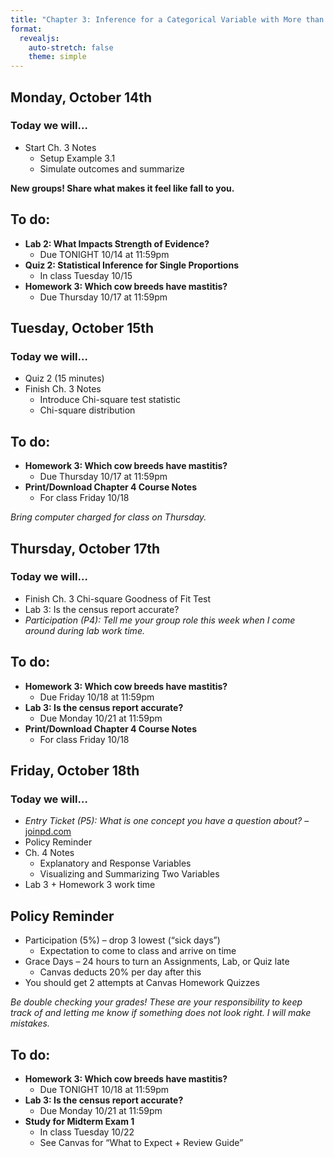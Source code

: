 ```yaml
---
title: "Chapter 3: Inference for a Categorical Variable with More than Two Categories"
format: 
  revealjs:
    auto-stretch: false
    theme: simple
---
```


## Monday, October 14th
### Today we will...

+ Start Ch. 3 Notes
  + Setup Example 3.1
  + Simulate outcomes and summarize
  
**New groups! Share what makes it feel like fall to you.**

## To do:

+ **Lab 2: What Impacts Strength of Evidence?**
  + Due TONIGHT 10/14 at 11:59pm
  
+ **Quiz 2: Statistical Inference for Single Proportions**
  + In class Tuesday 10/15
  
+ **Homework 3: Which cow breeds have mastitis?**
  + Due Thursday 10/17 at 11:59pm

## Tuesday, October 15th
### Today we will...

+ Quiz 2 (15 minutes)
+ Finish Ch. 3 Notes
  + Introduce Chi-square test statistic
  + Chi-square distribution

## To do:
  
+ **Homework 3: Which cow breeds have mastitis?**
  + Due Thursday 10/17 at 11:59pm
  
+ **Print/Download Chapter 4 Course Notes**
  + For class Friday 10/18

*Bring computer charged for class on Thursday.*
  
## Thursday, October 17th
### Today we will...

+ Finish Ch. 3 Chi-square Goodness of Fit Test
+ Lab 3: Is the census report accurate?
+ *Participation (P4): Tell me your group role this week when I come around during lab work time.*

## To do:
  
+ **Homework 3: Which cow breeds have mastitis?**
  + Due Friday 10/18 at 11:59pm
  
+ **Lab 3: Is the census report accurate?**
  + Due Monday 10/21 at 11:59pm
  
+ **Print/Download Chapter 4 Course Notes**
  + For class Friday 10/18

## Friday, October 18th
### Today we will...

+ *Entry Ticket (P5): What is one concept you have a question about?* -- [joinpd.com](https://app.peardeck.com/join)
+ Policy Reminder
+ Ch. 4 Notes
  + Explanatory and Response Variables
  + Visualizing and Summarizing Two Variables
+ Lab 3 + Homework 3 work time

## Policy Reminder

+ Participation (5%) -- drop 3 lowest ("sick days")
  + Expectation to come to class and arrive on time
+ Grace Days -- 24 hours to turn an Assignments, Lab, or Quiz late
  + Canvas deducts 20% per day after this
+ You should get 2 attempts at Canvas Homework Quizzes

*Be double checking your grades! These are your responsibility to keep track of and letting me know if something does not look right. I will make mistakes.*

## To do:

+ **Homework 3: Which cow breeds have mastitis?**
  + Due TONIGHT 10/18 at 11:59pm
+ **Lab 3: Is the census report accurate?**
  + Due Monday 10/21 at 11:59pm
+ **Study for Midterm Exam 1**
  + In class Tuesday 10/22
  + See Canvas for "What to Expect + Review Guide"
  
  
